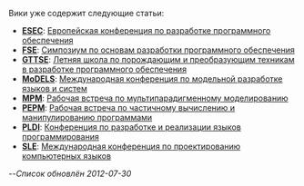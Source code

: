 Вики уже содержит следующие статьи:

* '''[[ESEC]]''': [[ESEC|Европейская конференция по разработке программного обеспечения]]
* '''[[FSE]]''': [[FSE|Симпозиум по основам разработки программного обеспечения]]
* '''[[GTTSE]]''': [[GTTSE|Летняя школа по порождающим и преобразующим техникам в разработке программного обеспечения]]
* '''[[MoDELS]]''': [[MoDELS|Международная конференция по модельной разработке языков и систем]]
* '''[[MPM]]''': [[MPM|Рабочая встреча по мультипарадигменному моделированию]]
* '''[[PEPM]]''': [[PEPM|Рабочая встреча по частичному вычислению и манипулированию программами]]
* '''[[PLDI]]''': [[PLDI|Конференция по разработке и реализации языков программирования]]
* '''[[SLE]]''': [[SLE|Международная конференция по проектированию компьютерных языков]]

--''Список обновлён 2012-07-30''

